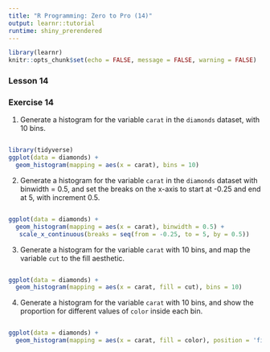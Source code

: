 ```yaml
---
title: "R Programming: Zero to Pro (14)"
output: learnr::tutorial
runtime: shiny_prerendered
---
```


```r
library(learnr)
knitr::opts_chunk$set(echo = FALSE, message = FALSE, warning = FALSE)
```

### Lesson 14

### Exercise 14

1. Generate a histogram for the variable `carat` in the `diamonds` dataset, with 10 bins. 

```r

```

```r
library(tidyverse)
ggplot(data = diamonds) + 
  geom_histogram(mapping = aes(x = carat), bins = 10)
```

2. Generate a histogram for the variable `carat` in the `diamonds` dataset with binwidth = 0.5, and set the breaks on the x-axis to start at -0.25 and end at 5, with increment 0.5. 

```r

```

```r
ggplot(data = diamonds) + 
  geom_histogram(mapping = aes(x = carat), binwidth = 0.5) +
   scale_x_continuous(breaks = seq(from = -0.25, to = 5, by = 0.5))
```


3. Generate a histogram for the variable `carat` with 10 bins, and map the variable `cut` to the fill aesthetic.

```r

```

```r
ggplot(data = diamonds) + 
  geom_histogram(mapping = aes(x = carat, fill = cut), bins = 10)
```

4. Generate a histogram for the variable `carat` with 10 bins, and show the proportion for different values of `color` inside each bin.

```r

```

```r
ggplot(data = diamonds) + 
  geom_histogram(mapping = aes(x = carat, fill = color), position = 'fill', bins = 10)
```



